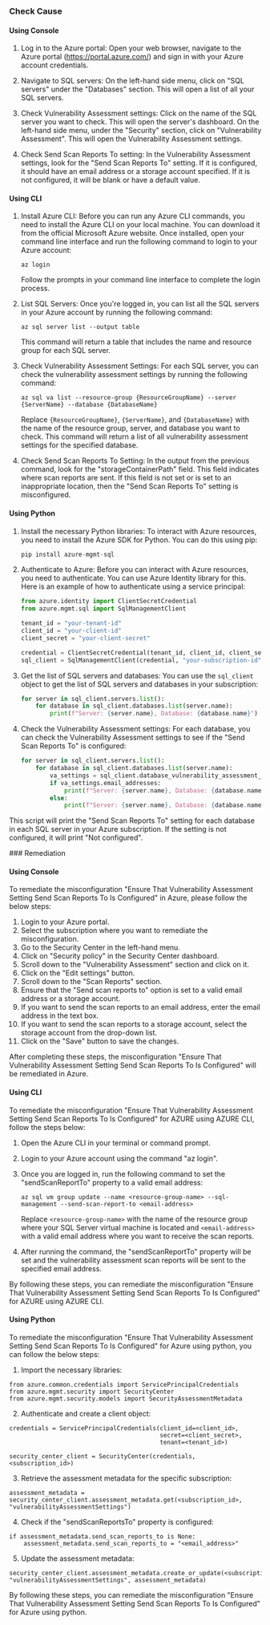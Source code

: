 

<Tabs><Tab title='Cause'>
### Check Cause

#### Using Console

1. Log in to the Azure portal: Open your web browser, navigate to the Azure portal (https://portal.azure.com/) and sign in with your Azure account credentials.

2. Navigate to SQL servers: On the left-hand side menu, click on "SQL servers" under the "Databases" section. This will open a list of all your SQL servers.

3. Check Vulnerability Assessment settings: Click on the name of the SQL server you want to check. This will open the server's dashboard. On the left-hand side menu, under the "Security" section, click on "Vulnerability Assessment". This will open the Vulnerability Assessment settings.

4. Check Send Scan Reports To setting: In the Vulnerability Assessment settings, look for the "Send Scan Reports To" setting. If it is configured, it should have an email address or a storage account specified. If it is not configured, it will be blank or have a default value.

#### Using CLI

1. Install Azure CLI: Before you can run any Azure CLI commands, you need to install the Azure CLI on your local machine. You can download it from the official Microsoft Azure website. Once installed, open your command line interface and run the following command to login to your Azure account:

   ```
   az login
   ```
   Follow the prompts in your command line interface to complete the login process.

2. List SQL Servers: Once you're logged in, you can list all the SQL servers in your Azure account by running the following command:

   ```
   az sql server list --output table
   ```
   This command will return a table that includes the name and resource group for each SQL server.

3. Check Vulnerability Assessment Settings: For each SQL server, you can check the vulnerability assessment settings by running the following command:

   ```
   az sql va list --resource-group {ResourceGroupName} --server {ServerName} --database {DatabaseName}
   ```
   Replace `{ResourceGroupName}`, `{ServerName}`, and `{DatabaseName}` with the name of the resource group, server, and database you want to check. This command will return a list of all vulnerability assessment settings for the specified database.

4. Check Send Scan Reports To Setting: In the output from the previous command, look for the "storageContainerPath" field. This field indicates where scan reports are sent. If this field is not set or is set to an inappropriate location, then the "Send Scan Reports To" setting is misconfigured.

#### Using Python

1. Install the necessary Python libraries: To interact with Azure resources, you need to install the Azure SDK for Python. You can do this using pip:

   ```python
   pip install azure-mgmt-sql
   ```

2. Authenticate to Azure: Before you can interact with Azure resources, you need to authenticate. You can use Azure Identity library for this. Here is an example of how to authenticate using a service principal:

   ```python
   from azure.identity import ClientSecretCredential
   from azure.mgmt.sql import SqlManagementClient

   tenant_id = "your-tenant-id"
   client_id = "your-client-id"
   client_secret = "your-client-secret"

   credential = ClientSecretCredential(tenant_id, client_id, client_secret)
   sql_client = SqlManagementClient(credential, "your-subscription-id")
   ```

3. Get the list of SQL servers and databases: You can use the `sql_client` object to get the list of SQL servers and databases in your subscription:

   ```python
   for server in sql_client.servers.list():
       for database in sql_client.databases.list(server.name):
           print(f"Server: {server.name}, Database: {database.name}")
   ```

4. Check the Vulnerability Assessment settings: For each database, you can check the Vulnerability Assessment settings to see if the "Send Scan Reports To" is configured:

   ```python
   for server in sql_client.servers.list():
       for database in sql_client.databases.list(server.name):
           va_settings = sql_client.database_vulnerability_assessment_rule_baselines.get(server.name, database.name)
           if va_settings.email_addresses:
               print(f"Server: {server.name}, Database: {database.name}, Send Scan Reports To: {va_settings.email_addresses}")
           else:
               print(f"Server: {server.name}, Database: {database.name}, Send Scan Reports To: Not configured")
   ```

This script will print the "Send Scan Reports To" setting for each database in each SQL server in your Azure subscription. If the setting is not configured, it will print "Not configured".

</Tab>

<Tab title='Remediation'>
### Remediation

#### Using Console

To remediate the misconfiguration "Ensure That Vulnerability Assessment Setting Send Scan Reports To Is Configured" in Azure, please follow the below steps:

1. Login to your Azure portal.
2. Select the subscription where you want to remediate the misconfiguration.
3. Go to the Security Center in the left-hand menu.
4. Click on "Security policy" in the Security Center dashboard.
5. Scroll down to the "Vulnerability Assessment" section and click on it.
6. Click on the "Edit settings" button.
7. Scroll down to the "Scan Reports" section.
8. Ensure that the "Send scan reports to" option is set to a valid email address or a storage account.
9. If you want to send the scan reports to an email address, enter the email address in the text box.
10. If you want to send the scan reports to a storage account, select the storage account from the drop-down list.
11. Click on the "Save" button to save the changes.

After completing these steps, the misconfiguration "Ensure That Vulnerability Assessment Setting Send Scan Reports To Is Configured" will be remediated in Azure.

#### Using CLI

To remediate the misconfiguration "Ensure That Vulnerability Assessment Setting Send Scan Reports To Is Configured" for AZURE using AZURE CLI, follow the steps below:

1. Open the Azure CLI in your terminal or command prompt.
2. Login to your Azure account using the command "az login".
3. Once you are logged in, run the following command to set the "sendScanReportTo" property to a valid email address:

   ```
   az sql vm group update --name <resource-group-name> --sql-management --send-scan-report-to <email-address>
   ```

   Replace `<resource-group-name>` with the name of the resource group where your SQL Server virtual machine is located and `<email-address>` with a valid email address where you want to receive the scan reports.

4. After running the command, the "sendScanReportTo" property will be set and the vulnerability assessment scan reports will be sent to the specified email address.

By following these steps, you can remediate the misconfiguration "Ensure That Vulnerability Assessment Setting Send Scan Reports To Is Configured" for AZURE using AZURE CLI.

#### Using Python

To remediate the misconfiguration "Ensure That Vulnerability Assessment Setting Send Scan Reports To Is Configured" for Azure using python, you can follow the below steps:

1. Import the necessary libraries:

```
from azure.common.credentials import ServicePrincipalCredentials
from azure.mgmt.security import SecurityCenter
from azure.mgmt.security.models import SecurityAssessmentMetadata
```

2. Authenticate and create a client object:

```
credentials = ServicePrincipalCredentials(client_id=<client_id>,
                                          secret=<client_secret>,
                                          tenant=<tenant_id>)

security_center_client = SecurityCenter(credentials, <subscription_id>)
```

3. Retrieve the assessment metadata for the specific subscription:

```
assessment_metadata = security_center_client.assessment_metadata.get(<subscription_id>, "vulnerabilityAssessmentSettings")
```

4. Check if the "sendScanReportsTo" property is configured:

```
if assessment_metadata.send_scan_reports_to is None:
    assessment_metadata.send_scan_reports_to = "<email_address>"
```

5. Update the assessment metadata:

```
security_center_client.assessment_metadata.create_or_update(<subscription_id>, "vulnerabilityAssessmentSettings", assessment_metadata)
```

By following these steps, you can remediate the misconfiguration "Ensure That Vulnerability Assessment Setting Send Scan Reports To Is Configured" for Azure using python.


</Tab>
</Tabs>